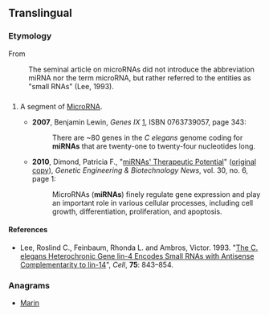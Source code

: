==Translingual==

===Etymology===
From {{term|microRNA|lang=en}}
: The seminal article on microRNAs did not introduce the abbreviation miRNA nor the term microRNA, but rather referred to the entities as "small RNAs" (Lee, 1993).

==={{abbreviation-old|mul}}===
{{head|mul|abbreviation}}

# {{context|genetics|lang=mul}} A segment of [[microRNA|MicroRNA]].
#* '''2007''', Benjamin Lewin, ''Genes IX'' [http://books.google.com/books?id=BrNpbPkzoxAC], ISBN 0763739057, page 343:
#*: There are ~80 genes in the ''C elegans'' genome coding for '''miRNAs''' that are twenty-one to twenty-four nucleotides long.
#* '''2010''', Dimond, Patricia F., "[http://www.webcitation.org/5r7L7BfnG miRNAs' Therapeutic Potential]" ([http://www.genengnews.com/gen-articles/mirnas-therapeutic-potential/3216/ original copy]), ''Genetic Engineering & Biotechnology News'', vol. 30, no. 6, page 1:
#*: MicroRNAs ('''miRNAs''') finely regulate gene expression and play an important role in various cellular processes, including cell growth, differentiation, proliferation, and apoptosis.

====References====
* Lee, Roslind C., Feinbaum, Rhonda L. and Ambros, Victor.  1993.  "[http://www.ncbi.nlm.nih.gov/pubmed/8252621 The C. elegans Heterochronic Gene lin-4 Encodes Small RNAs with Antisense Complementarity to lin-14]", ''Cell'', '''75''': 843&ndash;854.

===Anagrams===
* [[Marin#English|Marin]]

{{wikipedia|MicroRNA}}
